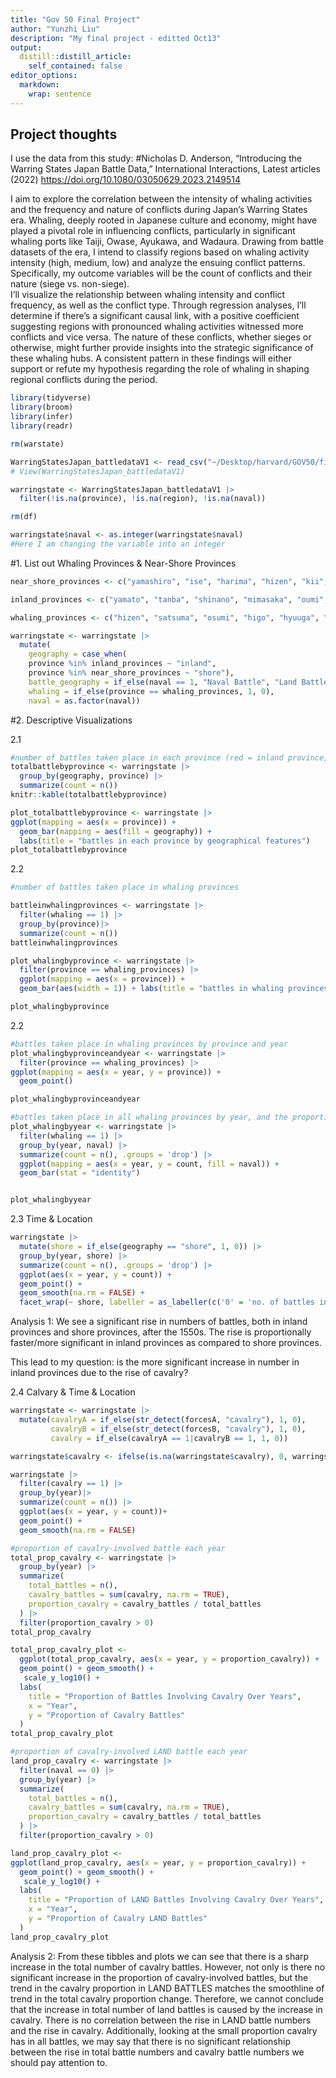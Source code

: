 ```yaml
---
title: "Gov 50 Final Project"
author: "Yunzhi Liu"
description: "My final project - editted Oct13"
output:
  distill::distill_article:
    self_contained: false
editor_options: 
  markdown: 
    wrap: sentence
---
```


## Project thoughts

I use the data from this study: #Nicholas D.
Anderson, "Introducing the Warring States Japan Battle Data," International Interactions, Latest articles (2022) <https://doi.org/10.1080/03050629.2023.2149514>

I aim to explore the correlation between the intensity of whaling activities and the frequency and nature of conflicts during Japan's Warring States era.
Whaling, deeply rooted in Japanese culture and economy, might have played a pivotal role in influencing conflicts, particularly in significant whaling ports like Taiji, Owase, Ayukawa, and Wadaura.
Drawing from battle datasets of the era, I intend to classify regions based on whaling activity intensity (high, medium, low) and analyze the ensuing conflict patterns.
Specifically, my outcome variables will be the count of conflicts and their nature (siege vs. non-siege).
\
I'll visualize the relationship between whaling intensity and conflict frequency, as well as the conflict type.
Through regression analyses, I'll determine if there's a significant causal link, with a positive coefficient suggesting regions with pronounced whaling activities witnessed more conflicts and vice versa.
The nature of these conflicts, whether sieges or otherwise, might further provide insights into the strategic significance of these whaling hubs.
A consistent pattern in these findings will either support or refute my hypothesis regarding the role of whaling in shaping regional conflicts during the period.

```r
library(tidyverse)
library(broom)
library(infer)
library(readr)

rm(warstate)

WarringStatesJapan_battledataV1 <- read_csv("~/Desktop/harvard/GOV50/final project potential dataset/WSJBData/WarringStatesJapan_battledataV1.csv")
# View(WarringStatesJapan_battledataV1)

```

```r
warringstate <- WarringStatesJapan_battledataV1 |>
  filter(!is.na(province), !is.na(region), !is.na(naval))

rm(df)

warringstate$naval <- as.integer(warringstate$naval)
#Here I am changing the variable into an integer

```

#1. List out Whaling Provinces & Near-Shore Provinces
```r
near_shore_provinces <- c("yamashiro", "ise", "harima", "hizen", "kii", "settsu", "bizen", "aki", "chikuzen", "bingo", "buzen", "nagato", "suo", "awa1", "izu", "tsushima", "izumo", "iki", "musashi", "toutoumi", "osumi", "satsuma", "sagami","tosa", "houki", "ecchu", "higo", "hyuuga", "sanuki", "bungo", "iyo", "oki", "noto", "awa2", "awaji", "sado")

inland_provinces <- c("yamato", "tanba", "shinano", "mimasaka", "oumi", "tajima", "kaga", "kawachi", "mino", "owari", "echizen", "kai", "tango", "bicchu", "mutsu", "shimotsuke", "izumi", "shimousa", "kazusa", "kouzuke", "chikugo", "inaba", "hitachi", "echigo", "mikawa", "iga", "wakasa", "dewa", "iwami", "hida", "suruga")

whaling_provinces <- c("hizen", "satsuma", "osumi", "higo", "hyuuga", "bungo",  "kii", "ise", "izumo", "houki", "tosa", "iyo", "bizen", "bingo", "aki", "harima", "iki", "tsushima")

warringstate <- warringstate |>
  mutate(
    geography = case_when(
    province %in% inland_provinces ~ "inland",
    province %in% near_shore_provinces ~ "shore"),
    battle_geography = if_else(naval == 1, "Naval Battle", "Land Battle"),
    whaling = if_else(province == whaling_provinces, 1, 0),
    naval = as.factor(naval))

```



#2. Descriptive Visualizations

2.1 

```r
#number of battles taken place in each province (red = inland province, blue = near shore province)
totalbattlebyprovince <- warringstate |>
  group_by(geography, province) |>
  summarize(count = n())
knitr::kable(totalbattlebyprovince)

plot_totalbattlebyprovince <- warringstate |>
ggplot(mapping = aes(x = province)) + 
  geom_bar(mapping = aes(fill = geography)) +
  labs(title = "battles in each province by geographical features")
plot_totalbattlebyprovince
```

2.2 

```r
#number of battles taken place in whaling provinces

battleinwhalingprovinces <- warringstate |>
  filter(whaling == 1) |>
  group_by(province)|>
  summarize(count = n())
battleinwhalingprovinces

plot_whalingbyprovince <- warringstate |>
  filter(province == whaling_provinces) |>
  ggplot(mapping = aes(x = province)) + 
  geom_bar(aes(width = 1)) + labs(title = "battles in whaling provinces")

plot_whalingbyprovince
```

2.2 
```r
#battles taken place in whaling provinces by province and year
plot_whalingbyprovinceandyear <- warringstate |>
  filter(province == whaling_provinces) |>
ggplot(mapping = aes(x = year, y = province)) +
  geom_point()

plot_whalingbyprovinceandyear

#battles taken place in all whaling provinces by year, and the proportion of naval battles
plot_whalingbyyear <- warringstate |>
  filter(whaling == 1) |>
  group_by(year, naval) |>
  summarize(count = n(), .groups = 'drop') |>
  ggplot(mapping = aes(x = year, y = count, fill = naval)) +
  geom_bar(stat = "identity")


plot_whalingbyyear
```

2.3 Time & Location
```r
warringstate |>
  mutate(shore = if_else(geography == "shore", 1, 0)) |>
  group_by(year, shore) |>
  summarize(count = n(), .groups = 'drop') |>
  ggplot(aes(x = year, y = count)) +
  geom_point() +
  geom_smooth(na.rm = FALSE) +
  facet_wrap(~ shore, labeller = as_labeller(c('0' = 'no. of battles in inland provinces', '1' = 'no. of battles in shore provinces')))
```
Analysis 1: We see a significant rise in numbers of battles, both in inland provinces and shore provinces, after the 1550s. The rise is proportionally faster/more significant in inland provinces as compared to shore provinces. 

This lead to my question: is the more significant increase in number in inland provinces due to the rise of cavalry? 

2.4 Calvary & Time & Location
```r
warringstate <- warringstate |>
  mutate(cavalryA = if_else(str_detect(forcesA, "cavalry"), 1, 0),
         cavalryB = if_else(str_detect(forcesB, "cavalry"), 1, 0),
         cavalry = if_else(cavalryA == 1|cavalryB == 1, 1, 0))

warringstate$cavalry <- ifelse(is.na(warringstate$cavalry), 0, warringstate$cavalry)
```

```r
warringstate |>
  filter(cavalry == 1) |>
  group_by(year)|>
  summarize(count = n()) |>
  ggplot(aes(x = year, y = count))+
  geom_point() +
  geom_smooth(na.rm = FALSE)

#proportion of cavalry-involved battle each year
total_prop_cavalry <- warringstate |>
  group_by(year) |>
  summarize(
    total_battles = n(), 
    cavalry_battles = sum(cavalry, na.rm = TRUE), 
    proportion_cavalry = cavalry_battles / total_battles
  ) |>
  filter(proportion_cavalry > 0)
total_prop_cavalry

total_prop_cavalry_plot <-
  ggplot(total_prop_cavalry, aes(x = year, y = proportion_cavalry)) +
  geom_point() + geom_smooth() +
   scale_y_log10() +
  labs(
    title = "Proportion of Battles Involving Cavalry Over Years",
    x = "Year",
    y = "Proportion of Cavalry Battles"
  )
total_prop_cavalry_plot
```


```r
#proportion of cavalry-involved LAND battle each year
land_prop_cavalry <- warringstate |>
  filter(naval == 0) |>
  group_by(year) |>
  summarize(
    total_battles = n(), 
    cavalry_battles = sum(cavalry, na.rm = TRUE), 
    proportion_cavalry = cavalry_battles / total_battles
  ) |>
  filter(proportion_cavalry > 0)

land_prop_cavalry_plot <- 
ggplot(land_prop_cavalry, aes(x = year, y = proportion_cavalry)) +
  geom_point() + geom_smooth() +
   scale_y_log10() +
  labs(
    title = "Proportion of LAND Battles Involving Cavalry Over Years",
    x = "Year",
    y = "Proportion of Cavalry LAND Battles"
  )
land_prop_cavalry_plot

```
Analysis 2:
From these tibbles and plots we can see that there is a sharp increase in the total number of cavalry battles. However, not only is there no significant increase in the proportion of cavalry-involved battles, but the trend in the cavalry proportion in LAND BATTLES matches the smoothline of trend in the total cavalry proportion change. 
Therefore, we cannot conclude that the increase in total number of land battles is caused by the increase in cavalry. There is no correlation between the rise in LAND battle numbers and the rise in cavalry.
Additionally, looking at the small proportion cavalry has in all battles, we may say that there is no significant relationship between the rise in total battle numbers and cavalry battle numbers we should pay attention to. 


